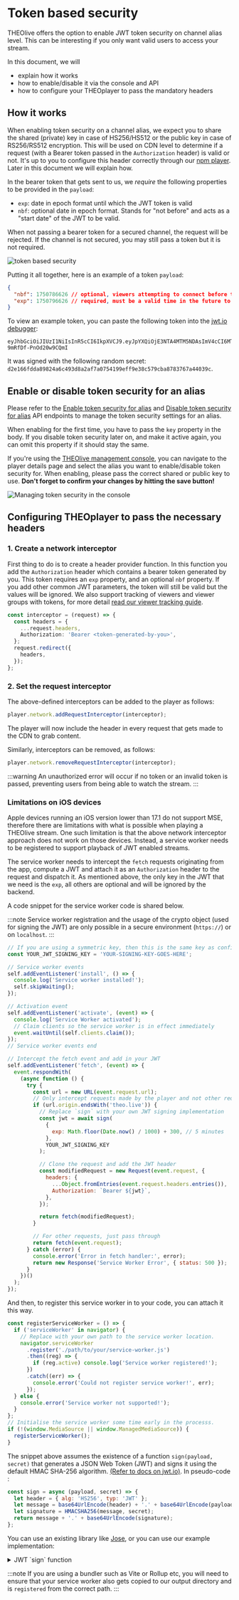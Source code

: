 # Token based security

THEOlive offers the option to enable JWT token security on channel alias level. This can be interesting if you only want valid users to access your stream.

In this document, we will

- explain how it works
- how to enable/disable it via the console and API
- how to configure your THEOplayer to pass the mandatory headers

## How it works

When enabling token security on a channel alias, we expect you to share the shared (private) key in case of HS256/HS512 or the public key in case of RS256/RS512 encryption. This will be used on CDN level to determine if a request (with a Bearer token passed in the `Authorization` header) is valid or not. It's up to you to configure this header correctly through our [npm player](https://www.npmjs.com/package/theoplayer). Later in this document we will explain how.

In the bearer token that gets sent to us, we _require_ the following properties to be provided in the `payload`:

- `exp`: date in epoch format until which the JWT token is valid
- `nbf`: optional date in epoch format. Stands for "not before" and acts as a "start date" of the JWT to be valid.

When not passing a bearer token for a secured channel, the request will be rejected. If the channel is not secured, you may still pass a token but it is not required.

![token based security](../../assets/img/dcdfc37-token_security.png)

Putting it all together, here is an example of a token `payload`:

```json
{
  "nbf": 1750786626 // optional, viewers attempting to connect before this time will not be permitted
  "exp": 1750796626 // required, must be a valid time in the future to allow viewer access
}
```

To view an example token, you can paste the following token into the [jwt.io debugger](https://jwt.io/#token=eyJhbGciOiJIUzI1NiIsInR5cCI6IkpXVCJ9.eyJpYXQiOjE3NTA4MTM5NDAsImV4cCI6MTc1MDgxNDU0MH0.hGnLRGO09AXNzMHgHLLz1HJ-9mRfDf-PnOd20w9CQmI):

```
eyJhbGciOiJIUzI1NiIsInR5cCI6IkpXVCJ9.eyJpYXQiOjE3NTA4MTM5NDAsImV4cCI6MTc1MDgxNDU0MH0.hGnLRGO09AXNzMHgHLLz1HJ-9mRfDf-PnOd20w9CQmI
```

It was signed with the following random secret: `d2e166fdda89824a6c493d8a2af7a0754199eff9e38c579cba8783767a44039c`.

## Enable or disable token security for an alias

Please refer to the [Enable token security for alias](/theolive/api/channels/enable-token-security-for-alias) and [Disable token security for alias](/theolive/api/channels/disable-token-security-for-alias) API endpoints to manage the token security settings for an alias.

When enabling for the first time, you have to pass the `key` property in the body. If you disable token security later on, and make it active again, you can omit this property if it should stay the same.

If you're using the [THEOlive management console](https://console.theo.live), you can navigate to the player details page and select the alias you want to enable/disable token security for. When enabling, please pass the correct shared or public key to use. **Don't forget to confirm your changes by hitting the save button!**

![Managing token security in the console](../../assets/img/51376b6-token.png)

## Configuring THEOplayer to pass the necessary headers

### 1. Create a network interceptor

First thing to do is to create a header provider function. In this function you add the `Authorization` header which contains a bearer token generated by you. This token requires an `exp` property, and an optional `nbf` property. If you add other common JWT parameters, the token will still be valid but the values will be ignored. We also support tracking of viewers and viewer groups with tokens, for more detail [read our viewer tracking guide](../viewer-tracking.mdx).

```typescript Creating header provider
const interceptor = (request) => {
  const headers = {
    ...request.headers,
    Authorization: 'Bearer <token-generated-by-you>',
  };
  request.redirect({
    headers,
  });
};
```

### 2. Set the request interceptor

The above-defined interceptors can be added to the player as follows:

```js
player.network.addRequestInterceptor(interceptor);
```

The player will now include the header in every request that gets made to the CDN to grab content.

Similarly, interceptors can be removed, as follows:

```js
player.network.removeRequestInterceptor(interceptor);
```

:::warning
An unauthorized error will occur if no token or an invalid token is passed, preventing users from being able to watch the stream.
:::

### Limitations on iOS devices

Apple devices running an iOS version lower than 17.1 do not support MSE, therefore there are limitations with what is possible when playing a THEOlive stream. One such limitation is that the above network interceptor approach does not work on those devices. Instead, a service worker needs to be registered to support playback of JWT enabled streams.

The service worker needs to intercept the `fetch` requests originating from the app, compute a JWT and attach it as an `Authorization` header to the request and dispatch it. As mentioned above, the only key in the JWT that we need is the `exp`, all others are optional and will be ignored by the backend.

A code snippet for the service worker code is shared below.

:::note
Service worker registration and the usage of the crypto object (used for signing the JWT) are only possible in a secure environment (`https://`) or on `localhost`.
:::

```javascript Service Worker for iOS Safari
// If you are using a symmetric key, then this is the same key as configured in your console.
const YOUR_JWT_SIGNING_KEY = 'YOUR-SIGNING-KEY-GOES-HERE';

// Service worker events
self.addEventListener('install', () => {
  console.log('Service worker installed!');
  self.skipWaiting();
});

// Activation event
self.addEventListener('activate', (event) => {
  console.log('Service Worker activated');
  // Claim clients so the service worker is in effect immediately
  event.waitUntil(self.clients.claim());
});
// Service worker events end

// Intercept the fetch event and add in your JWT
self.addEventListener('fetch', (event) => {
  event.respondWith(
    (async function () {
      try {
        const url = new URL(event.request.url);
        // Only intercept requests made by the player and not other requests
        if (url.origin.endsWith('theo.live')) {
          // Replace `sign` with your own JWT signing implementation
          const jwt = await sign(
            {
              exp: Math.floor(Date.now() / 1000) + 300, // 5 minutes
            },
            YOUR_JWT_SIGNING_KEY
          );

          // Clone the request and add the JWT header
          const modifiedRequest = new Request(event.request, {
            headers: {
              ...Object.fromEntries(event.request.headers.entries()),
              Authorization: `Bearer ${jwt}`,
            },
          });

          return fetch(modifiedRequest);
        }

        // For other requests, just pass through
        return fetch(event.request);
      } catch (error) {
        console.error('Error in fetch handler:', error);
        return new Response('Service Worker Error', { status: 500 });
      }
    })()
  );
});
```

And then, to register this service worker in to your code, you can attach it this way.

```javascript add service worker
const registerServiceWorker = () => {
  if ('serviceWorker' in navigator) {
    // Replace with your own path to the service worker location.
    navigator.serviceWorker
      .register('./path/to/your/service-worker.js')
      .then((reg) => {
        if (reg.active) console.log('Service worker registered!');
      })
      .catch((err) => {
        console.error('Could not register service worker!', err);
      });
  } else {
    console.error('Service worker not supported!');
  }
};
// Initialise the service worker some time early in the processs.
if (!(window.MediaSource || window.ManagedMediaSource)) {
  registerServiceWorker();
}
```

The snippet above assumes the existence of a function `sign(payload, secret)` that generates a JSON Web Token (JWT) and signs it using the default HMAC SHA-256 algorithm. [(Refer to docs on jwt.io)](https://jwt.io/introduction). In pseudo-code :

```javascript
const sign = async (payload, secret) => {
  let header = { alg: 'HS256', typ: 'JWT' };
  let message = base64UrlEncode(header) + '.' + base64UrlEncode(payload);
  let signature = HMACSHA256(message, secret);
  return message + '.' + base64UrlEncode(signature);
};
```

You can use an existing library like [Jose](https://github.com/panva/jose), or you can use our example implementation:

<details>
<summary> JWT `sign` function </summary>

```js
const base64UrlEncode = (str) => {
  return btoa(str).replace(/\+/g, '-').replace(/\//g, '_').replace(/=/g, '');
};

const utf8ToUint8Array = (str) => {
  return new TextEncoder().encode(str);
};

const sign = async (payload, secret) => {
  const header = { alg: 'HS256', typ: 'JWT' };

  const encodedHeader = base64UrlEncode(JSON.stringify(header));
  const encodedPayload = base64UrlEncode(JSON.stringify(payload));

  const data = `${encodedHeader}.${encodedPayload}`;
  const secretBytes = utf8ToUint8Array(secret);

  const key = await crypto.subtle.importKey('raw', secretBytes, { name: 'HMAC', hash: { name: 'SHA-256' } }, false, ['sign']);

  const signature = await crypto.subtle.sign({ name: 'HMAC' }, key, utf8ToUint8Array(data));

  const signatureStr = String.fromCharCode(...new Uint8Array(signature));

  return `${data}.${base64UrlEncode(signatureStr)}`;
};
```

:::info
You can validate the token generated by inspecting it using the JWT decoder on [JWT.io](https://jwt.io/). The header and payload will be decoded immediately. If you provide your HMAC key, you can validate that the signature is also valid.
:::

</details>

:::note
If you are using a bundler such as Vite or Rollup etc, you will need to ensure that your service worker also gets copied to our output directory and is `registered` from the correct path.
:::
